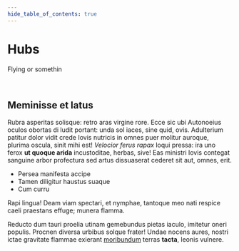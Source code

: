 ```yaml
--- 
hide_table_of_contents: true
---
```


<div class="hero shadow--lw">
  <div class="container">
    <h1 class="hero__title">Hubs</h1>
    <p class="hero__subtitle">Flying or somethin</p>
  </div>
</div>
<br/>

## Meminisse et latus

Rubra asperitas solisque: retro aras virgine rore. Ecce sic ubi Autonoeius
oculos obortas di ludit portant: unda sol iaces, sine quid, ovis. Adulterium
patitur dolor vidit crede Iovis nutricis in omnes puer molitur auroque, plurima
oscula, sinit mihi est! *Velocior ferus rapax* loqui pressa: ira uno ferox **ut
quoque arida** incustoditae, herbas, sive! Eas ministri Iovis contegat sanguine
arbor profectura sed artus dissuaserat cederet sit aut, omnes, erit.

- Persea manifesta accipe
- Tamen diligitur haustus suaque
- Cum curru

Rapi lingua! Deam viam spectari, et nymphae, tantoque meo nati respice caeli
praestans effuge; munera flamma.

Reducto dum tauri proelia utinam gemebundus pietas iaculo, imitetur oneri
populis. Procnen diversa urbibus solque frater! Undae nocens aures, nostri ictae
gravitate flammae exierant
[moribundum](http://suis-fugientibus.net/interdumimoque) terras **tacta**,
leonis vulnere.
